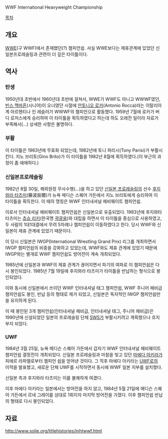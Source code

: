 WWF International Heavyweight Championship

[[목차]]
== 개요 ==
[[WWE]](구 WWF)에서 존재했던(?) 챔피언쉽. 사실 WWE보다는 제휴관계에 있었던 신일본프로레슬링과 관련이 더 깊은 타이틀이다.

== 역사 ==
=== 탄생 ===
1950년대 초반에서 1960년대 초반에 걸쳐서, WWE가 WWF도 아니고 WWWF였던, [[빈스 맥마흔]](시니어)이 오너였던 시절에 [[안토니오 로카]](Antonio Rocca)라는 이탈리아 계 아르헨티나 인 레슬러가 WWWF의 챔피언으로 활동했다. 1959년 7월에 로카가 버디 로저스에게 승리하여 이 타이틀을 획득하였다고 하는데 하도 오래전 일이라 자료가 부족해서(…) 상세한 사항은 불명하다.

=== 부활 ===
이 타이틀은 1963년에 무효화 되었는데, 1982년에 토니 파리시(Tony Parisi)가 부활시킨다. 지노 브리토(Gino Brito)가 이 타이틀을 1982년 8월에 획득하였다.(이 부근의 과정이 좀 애매하다.)

=== 신일본프로레슬링 ===
1982년 8월 30일, 해외원정 무사수행(…)을 하고 있던 [[신일본 프로레슬링]]의 선수 [[후지와라 타츠미]](藤波辰爾)가 뉴욕 메디슨 스퀘어 가든에서 지노 브리토에게 승리하여 이 타이틀을 획득한다. 이 때의 명칭은 WWF 인터내셔널 헤비웨이트 챔피언쉽.

이로서 인터내셔널 헤비웨이트 챔피언쉽은 신일본으로 유출되었다. 1983년에 후지와타 타츠미는 [[쵸슈 리키]](한국명 [[곽광웅]])와 대립을 하면서 이 타이틀을 중심으로 사용하였고, 두 사람의 1대1대결에서 무려 5차례나 챔피언쉽이 이동하였다고 한다. 당시 WWF와 신일본이 제휴 관계에 있었기 때문이다.

이 당시 신일본은 IWGP(International Wrestling Grand Prix) 리그를 개최하면서 IWGP 챔피언쉽의 비중을 강화하고 있었는데, WWF와도 제휴 관계에 있었기 때문에 IWGP와는 별개로 WWF 챔피언쉽도 방어전이 계속 개최되었다.

1985년에 신일본과 WWF의 제휴 관계가 끊어지면서 파기의 여파로 이 챔피언쉽은 다시 봉인되었다. 1985년 7월 19일에 후지와라 타츠미가 타이틀을 반납하는 형식으로 봉인되었다.

이와 동시에 신일본에서 쓰이던 WWF 인터내셔널 태그 챔피언쉽, WWF 주니어 헤비급 챔피언쉽도 봉인, 반납 등의 형태로 제거 되었고, 신일본은 독자적인 IWGP 챔피언쉽만을 유지하게 된다.

이 때 봉인된 3개 챔피언쉽(인터내셔널 헤비급, 인터내셔널 태그, 주니어 헤비급)은 1990년애 신설되었던 일본의 프로레슬링 단체 [[SWS]]가 부활시키려고 계획했으나 흐지부지 되었다.

=== UWF ===
1984년 3월 25일, 뉴욕 메디슨 스퀘어 가든에서 갑자기 WWF 인터내셔널 헤비웨이트 챔피언쉽 결정전이 개최되었다. 신일본 프로레슬링과 마찰을 빚고 있던 [[마에다 아키라]]가 피에르 라파엘로부터 챔피언 쉽을 얻어낸 것이다. 그 직후 마에다 아키라는 [[UWF]]로의 이적을 발표했고, 새로운 단체 UWF를 시작하면서 동시에 WWF 일본 지부를 설치했다.

신일본 측과 후지와라 타츠미는 이를 불쾌하게 여겼다.

이후 마에다 아키라는 일본에서는 방어전을 하지 않고, 1984년 5월 21일에 매디슨 스퀘어 가든에서 르네 그레이를 상대로 1회이자 마지막 방어전을 가졌다. 이후 챔피언쉽 반납의 형태로 다시 봉인되었다.

== 자료 ==
http://www.solie.org/titlehistories/inhtwwf.html
